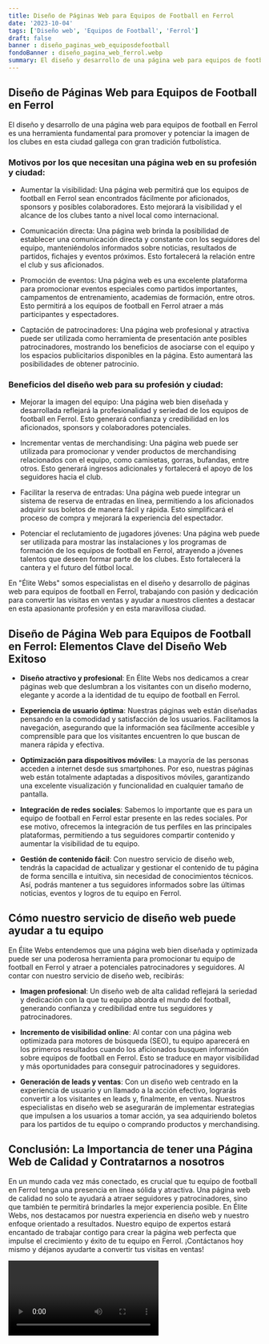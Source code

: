 ```yaml
---
title: Diseño de Páginas Web para Equipos de Football en Ferrol
date: '2023-10-04'
tags: ['Diseño web', 'Equipos de Football', 'Ferrol']
draft: false
banner : diseño_paginas_web_equiposdefootball
fondoBanner : diseño_pagina_web_ferrol.webp
summary: El diseño y desarrollo de una página web para equipos de football en Ferrol es una herramienta fundamental para promover y potenciar la imagen de los clubes en esta ciudad gallega con gran tradición futbolística.
---
```


## Diseño de Páginas Web para Equipos de Football en Ferrol

El diseño y desarrollo de una página web para equipos de football en Ferrol es una herramienta fundamental para promover y potenciar la imagen de los clubes en esta ciudad gallega con gran tradición futbolística.

### Motivos por los que necesitan una página web en su profesión y ciudad:

- Aumentar la visibilidad: Una página web permitirá que los equipos de football en Ferrol sean encontrados fácilmente por aficionados, sponsors y posibles colaboradores. Esto mejorará la visibilidad y el alcance de los clubes tanto a nivel local como internacional.

- Comunicación directa: Una página web brinda la posibilidad de establecer una comunicación directa y constante con los seguidores del equipo, manteniéndolos informados sobre noticias, resultados de partidos, fichajes y eventos próximos. Esto fortalecerá la relación entre el club y sus aficionados.

- Promoción de eventos: Una página web es una excelente plataforma para promocionar eventos especiales como partidos importantes, campamentos de entrenamiento, academias de formación, entre otros. Esto permitirá a los equipos de football en Ferrol atraer a más participantes y espectadores.

- Captación de patrocinadores: Una página web profesional y atractiva puede ser utilizada como herramienta de presentación ante posibles patrocinadores, mostrando los beneficios de asociarse con el equipo y los espacios publicitarios disponibles en la página. Esto aumentará las posibilidades de obtener patrocinio.

### Beneficios del diseño web para su profesión y ciudad:

- Mejorar la imagen del equipo: Una página web bien diseñada y desarrollada reflejará la profesionalidad y seriedad de los equipos de football en Ferrol. Esto generará confianza y credibilidad en los aficionados, sponsors y colaboradores potenciales.

- Incrementar ventas de merchandising: Una página web puede ser utilizada para promocionar y vender productos de merchandising relacionados con el equipo, como camisetas, gorras, bufandas, entre otros. Esto generará ingresos adicionales y fortalecerá el apoyo de los seguidores hacia el club.

- Facilitar la reserva de entradas: Una página web puede integrar un sistema de reserva de entradas en línea, permitiendo a los aficionados adquirir sus boletos de manera fácil y rápida. Esto simplificará el proceso de compra y mejorará la experiencia del espectador.

- Potenciar el reclutamiento de jugadores jóvenes: Una página web puede ser utilizada para mostrar las instalaciones y los programas de formación de los equipos de football en Ferrol, atrayendo a jóvenes talentos que deseen formar parte de los clubes. Esto fortalecerá la cantera y el futuro del fútbol local.

En "Élite Webs" somos especialistas en el diseño y desarrollo de páginas web para equipos de football en Ferrol, trabajando con pasión y dedicación para convertir las visitas en ventas y ayudar a nuestros clientes a destacar en esta apasionante profesión y en esta maravillosa ciudad.

<GifSeo />

<Cta />

## Diseño de Página Web para Equipos de Football en Ferrol: Elementos Clave del Diseño Web Exitoso

- **Diseño atractivo y profesional**: En Élite Webs nos dedicamos a crear páginas web que deslumbran a los visitantes con un diseño moderno, elegante y acorde a la identidad de tu equipo de football en Ferrol.

- **Experiencia de usuario óptima**: Nuestras páginas web están diseñadas pensando en la comodidad y satisfacción de los usuarios. Facilitamos la navegación, asegurando que la información sea fácilmente accesible y comprensible para que los visitantes encuentren lo que buscan de manera rápida y efectiva.

- **Optimización para dispositivos móviles**: La mayoría de las personas acceden a internet desde sus smartphones. Por eso, nuestras páginas web están totalmente adaptadas a dispositivos móviles, garantizando una excelente visualización y funcionalidad en cualquier tamaño de pantalla.

- **Integración de redes sociales**: Sabemos lo importante que es para un equipo de football en Ferrol estar presente en las redes sociales. Por ese motivo, ofrecemos la integración de tus perfiles en las principales plataformas, permitiendo a tus seguidores compartir contenido y aumentar la visibilidad de tu equipo.

- **Gestión de contenido fácil**: Con nuestro servicio de diseño web, tendrás la capacidad de actualizar y gestionar el contenido de tu página de forma sencilla e intuitiva, sin necesidad de conocimientos técnicos. Así, podrás mantener a tus seguidores informados sobre las últimas noticias, eventos y logros de tu equipo en Ferrol.

## Cómo nuestro servicio de diseño web puede ayudar a tu equipo

En Élite Webs entendemos que una página web bien diseñada y optimizada puede ser una poderosa herramienta para promocionar tu equipo de football en Ferrol y atraer a potenciales patrocinadores y seguidores. Al contar con nuestro servicio de diseño web, recibirás:

- **Imagen profesional**: Un diseño web de alta calidad reflejará la seriedad y dedicación con la que tu equipo aborda el mundo del football, generando confianza y credibilidad entre tus seguidores y patrocinadores.

- **Incremento de visibilidad online**: Al contar con una página web optimizada para motores de búsqueda (SEO), tu equipo aparecerá en los primeros resultados cuando los aficionados busquen información sobre equipos de football en Ferrol. Esto se traduce en mayor visibilidad y más oportunidades para conseguir patrocinadores y seguidores.

- **Generación de leads y ventas**: Con un diseño web centrado en la experiencia de usuario y un llamado a la acción efectivo, lograrás convertir a los visitantes en leads y, finalmente, en ventas. Nuestros especialistas en diseño web se asegurarán de implementar estrategias que impulsen a los usuarios a tomar acción, ya sea adquiriendo boletos para los partidos de tu equipo o comprando productos y merchandising.

## Conclusión: La Importancia de tener una Página Web de Calidad y Contratarnos a nosotros

En un mundo cada vez más conectado, es crucial que tu equipo de football en Ferrol tenga una presencia en línea sólida y atractiva. Una página web de calidad no solo te ayudará a atraer seguidores y patrocinadores, sino que también te permitirá brindarles la mejor experiencia posible. En Élite Webs, nos destacamos por nuestra experiencia en diseño web y nuestro enfoque orientado a resultados. Nuestro equipo de expertos estará encantado de trabajar contigo para crear la página web perfecta que impulse el crecimiento y éxito de tu equipo en Ferrol. ¡Contáctanos hoy mismo y déjanos ayudarte a convertir tus visitas en ventas!

<Video />

<CtaBot job='Equipos de Football' city='Ferrol'/>

<Gmaps query='Ferrol+españa+maps' />